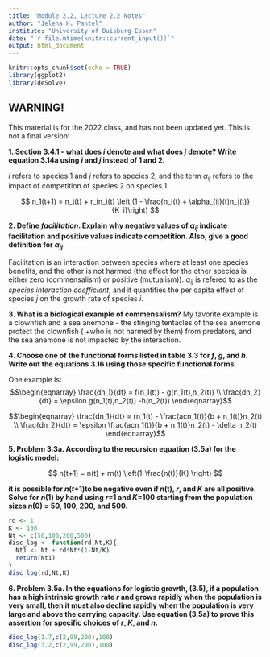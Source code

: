 ```yaml
---
title: "Module 2.2, Lecture 2.2 Notes"
author: "Jelena H. Pantel"
institute: "University of Duisburg-Essen"
date: "`r file.mtime(knitr::current_input())`"
output: html_document
---
```


```r
knitr::opts_chunk$set(echo = TRUE)
library(ggplot2)
library(deSolve)
```


## WARNING!
This material is for the 2022 class, and has not been updated yet. This is not a final version!

**1. Section 3.4.1 - what does *i* denote and what does *j* denote? Write equation 3.14a using *i* and *j* instead of 1 and 2.**

*i* refers to species 1 and *j* refers to species 2, and the term $\alpha_{ij}$ refers to the impact of competition of species 2 on species 1.

$$ n_1(t+1) = n_i(t) + r_in_i(t) \left (1 - \frac{n_i(t) + \alpha_{ij}(t)n_j(t)}{K_i}\right) $$

**2. Define *facilitation*. Explain why negative values of $\alpha_{ij}$ indicate facilitation and positive values indicate competition. Also, give a good definition for $\alpha_{ij}$.**

Facilitation is an interaction between species where at least one species benefits, and the other is not harmed (the effect for the other species is either zero (commensalism) or positive (mutualism)). $\alpha_{ij}$ is refered to as the *species interaction coefficient*, and it quantifies the per capita effect of species *j* on the growth rate of species *i*.

**3. What is a biological example of commensalism?**
My favorite example is a clownfish and a sea anemone - the stinging tentacles of the sea anemone protect the clownfish (
+who is not harmed by them) from predators, and the sea anemone is not impacted by the interaction.

**4. Choose one of the functional forms listed in table 3.3 for *f*, *g*, and *h*. Write out the equations 3.16 using those specific functional forms.**

One example is:
$$\begin{eqnarray} \frac{dn_1}{dt} = f(n_1(t)) - g(n_1(t),n_2(t)) \\ \frac{dn_2}{dt} = \epsilon g(n_1(t),n_2(t)) -h(n_2(t)) \end{eqnarray}$$

$$\begin{eqnarray} \frac{dn_1}{dt} = rn_1(t) - \frac{acn_1(t)}{b + n_1(t)}n_2(t) \\ \frac{dn_2}{dt} = \epsilon \frac{acn_1(t)}{b + n_1(t)}n_2(t) - \delta n_2(t) \end{eqnarray}$$

**5. Problem 3.3a. According to the recursion equation (3.5a) for the logistic model:**

$$ n(t+1) = n(t) + rn(t) \left(1-\frac{n(t)}{K} \right) $$

**it is possible for *n*(*t*+1)to be negative even if *n*(t), *r*, and *K* are all positive. Solve for *n*(1) by hand using *r*=1 and *K*=100 starting from the population sizes *n*(0) = 50, 100, 200, and 500.**

```r
rd <- 1
K <- 100
Nt <- c(50,100,200,500)
disc_log <- function(rd,Nt,K){
  Nt1 <- Nt + rd*Nt*(1-Nt/K)
  return(Nt1)
}
disc_log(rd,Nt,K)
```

**6. Problem 3.5a. In the equations for logistic growth, (3.5), if a population has a high intrinsic growth rate *r* and grows rapidly when the population is very small, then it must also decline rapidly when the population is very large and above the carrying capacity. Use equation (3.5a) to prove this assertion for specific choices of *r*, *K*, and *n*.**

```r
disc_log(1.7,c(2,99,200),100)
disc_log(3.2,c(2,99,200),100)
```
